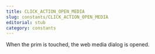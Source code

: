 ```yaml
---
title: CLICK_ACTION_OPEN_MEDIA
slug: constants/CLICK_ACTION_OPEN_MEDIA
editorial: stub
category: constants
---
```


<LSLConstant
	name="CLICK_ACTION_OPEN_MEDIA"
	type="integer"
	value="6"
/>

When the prim is touched, the web media dialog is opened.
